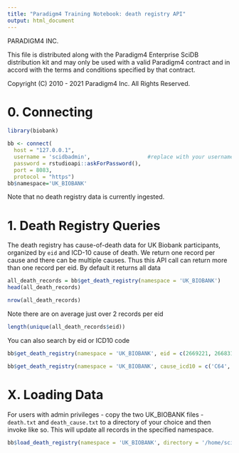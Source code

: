 ```yaml
---
title: "Paradigm4 Training Notebook: death registry API"
output: html_document
---
```


PARADIGM4 INC.

This file is distributed along with the Paradigm4 Enterprise SciDB 
distribution kit and may only be used with a valid Paradigm4 contract 
and in accord with the terms and conditions specified by that contract.

Copyright (C) 2010 - 2021 Paradigm4 Inc.
All Rights Reserved.

# 0. Connecting
```r
library(biobank)
```

```r
bb <- connect(
  host = "127.0.0.1",
  username = 'scidbadmin',                  #replace with your username
  password = rstudioapi::askForPassword(), 
  port = 8083,
  protocol = "https")
bb$namespace='UK_BIOBANK'
```

Note that no death registry data is currently ingested.

# 1. Death Registry Queries

The death registry has cause-of-death data for UK Biobank participants, organized by `eid` and ICD-10 cause of death. We return one record per cause and there can be multiple causes. Thus this API call can return more than one record per eid. By default it returns all data
```r
all_death_records = bb$get_death_registry(namespace = 'UK_BIOBANK')
head(all_death_records)
```

```r
nrow(all_death_records)
```

Note there are on average just over 2 records per eid
```r
length(unique(all_death_records$eid))
```

You can also search by eid or ICD10 code
```r
bb$get_death_registry(namespace = 'UK_BIOBANK', eid = c(2669221, 2668315))
```

```r
bb$get_death_registry(namespace = 'UK_BIOBANK', cause_icd10 = c('C64', 'I251'))
```


# X. Loading Data 

For users with admin privileges - copy the two UK_BIOBANK files - `death.txt` and `death_cause.txt` to a directory of your choice and then invoke like so. This will update all records in the specified namespace.
```r
bb$load_death_registry(namespace = 'UK_BIOBANK', directory = '/home/scidb/death_registry')
```